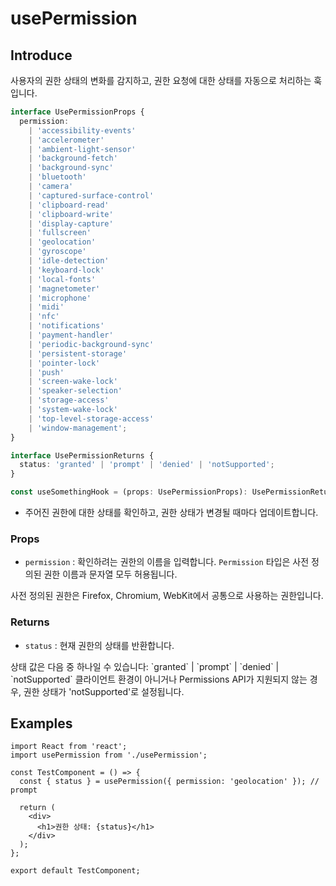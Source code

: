 # usePermission

## Introduce

사용자의 권한 상태의 변화를 감지하고, 권한 요청에 대한 상태를 자동으로 처리하는 훅입니다.

```ts
interface UsePermissionProps {
  permission:
    | 'accessibility-events'
    | 'accelerometer'
    | 'ambient-light-sensor'
    | 'background-fetch'
    | 'background-sync'
    | 'bluetooth'
    | 'camera'
    | 'captured-surface-control'
    | 'clipboard-read'
    | 'clipboard-write'
    | 'display-capture'
    | 'fullscreen'
    | 'geolocation'
    | 'gyroscope'
    | 'idle-detection'
    | 'keyboard-lock'
    | 'local-fonts'
    | 'magnetometer'
    | 'microphone'
    | 'midi'
    | 'nfc'
    | 'notifications'
    | 'payment-handler'
    | 'periodic-background-sync'
    | 'persistent-storage'
    | 'pointer-lock'
    | 'push'
    | 'screen-wake-lock'
    | 'speaker-selection'
    | 'storage-access'
    | 'system-wake-lock'
    | 'top-level-storage-access'
    | 'window-management';
}

interface UsePermissionReturns {
  status: 'granted' | 'prompt' | 'denied' | 'notSupported';
}

const useSomethingHook = (props: UsePermissionProps): UsePermissionReturns
```

- 주어진 권한에 대한 상태를 확인하고, 권한 상태가 변경될 때마다 업데이트합니다.

### Props

- `permission` : 확인하려는 권한의 이름을 입력합니다. `Permission` 타입은 사전 정의된 권한 이름과 문자열 모두 허용됩니다.


<Callout type="info">
  사전 정의된 권한은 Firefox, Chromium, WebKit에서 공통으로 사용하는 권한입니다.
</Callout>

### Returns

- `status` : 현재 권한의 상태를 반환합니다.

<Callout type="info">
  상태 값은 다음 중 하나일 수 있습니다: `granted` | `prompt` | `denied` |
  `notSupported`
</Callout>

<Callout type="error">
  클라이언트 환경이 아니거나 Permissions API가 지원되지 않는 경우, 권한 상태가
  'notSupported'로 설정됩니다.
</Callout>

## Examples

```tsx copy filename="TestComponent.tsx"
import React from 'react';
import usePermission from './usePermission';

const TestComponent = () => {
  const { status } = usePermission({ permission: 'geolocation' }); // prompt

  return (
    <div>
      <h1>권한 상태: {status}</h1>
    </div>
  );
};

export default TestComponent;
```
